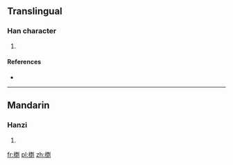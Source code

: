 ==Translingual==

===Han character===
{{Han char|rn=75|rad=木|as=13|sn=17|four=4199<sub>1</sub>|canj=木一火弓 (DMFN)}}

# {{defn|Han|sort=木13}}

====References====
* {{Han ref|kx=0557.270|dkj=15692|dj=0947.040|hdz=21300.030|uh=6AA6|ud=27302|bh=ED46|bd=60742}}

----

==Mandarin==

===Hanzi===
{{cmn-hanzi|pin=[[biǎo]] ([[biao3]])|wg=piao<sup>3</sup>}}

# {{defn|lang=cmn|sort=木13}}

[[fr:檦]]
[[pl:檦]]
[[zh:檦]]